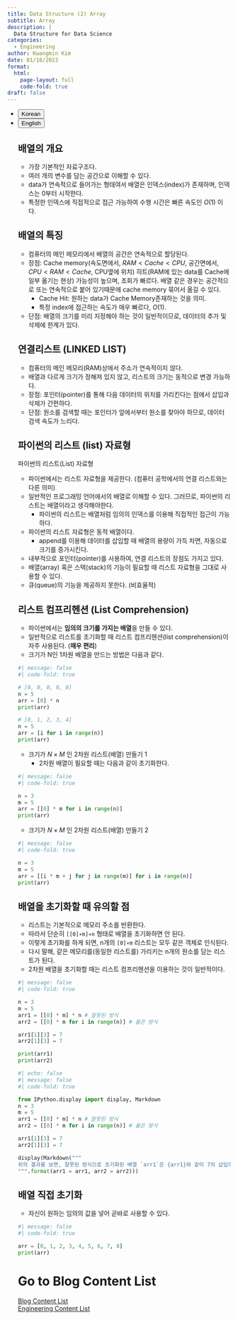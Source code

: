 ```yaml
---
title: Data Structure (2) Array
subtitle: Array
description: |
  Data Structure for Data Science
categories:
  - Engineering
author: Kwangmin Kim
date: 01/18/2023
format: 
  html:
    page-layout: full
    code-fold: true
draft: false
---
```


<ul class="nav nav-pills" id="language-tab" role="tablist">
  <li class="nav-item" role="presentation">
    <button class="nav-link active" id="Korean-tab" data-bs-toggle="tab" data-bs-target="#Korean" type="button" role="tab" aria-controls="Korean" aria-selected="true">Korean</button>
  </li>
  <li class="nav-item" role="presentation">
    <button class="nav-link" id="English-tab" data-bs-toggle="tab" data-bs-target="#English" type="button" role="tab" aria-controls="knitr" aria-selected="false">English</button>
  </li>

<div class="tab-content" id="language-tabcontent">

<div class="tab-pane fade  show active" id="Korean" role="tabpanel" aria-labelledby="Korean-tab">

## 배열의 개요

- 가장 기본적인 자료구조다.
- 여러 개의 변수를 담는 공간으로 이해할 수 있다.
- data가 연속적으로 들어가는 형태여서 배열은 인덱스(index)가 존재하며, 인덱스는 0부터 시작한다.
- 특정한 인덱스에 직접적으로 접근 가능하여 수행 시간은 빠른 속도인 $O(1)$ 이다. 

## 배열의 특징

- 컴퓨터의 메인 메모리에서 배열의 공간은 연속적으로 할당된다.
- 장점: Cache memory(속도면에서, $RAM<Cache<CPU$, 공간면에서, $CPU<RAM<Cache$, CPU옆에 위치) 히트(RAM에 있는 data를 Cache에 일부 옮기는 현상) 가능성이 높으며, 조회가 빠르다. 배열 같은 경우는 공간적으로 또는 연속적으로 붙어 있기때문에 cache memory 묶어서 옮길 수 있다. 
  - Cache Hit: 원하는 data가 Cache Memory존재하는 것을 의미. 
  - 특정 index에 접근하는 속도가 매우 빠르다, $O(1)$.
- 단점: 배열의 크기를 미리 지정해야 하는 것이 일반적이므로, 데이터의 추가 및 삭제에 한계가 있다.

## 연결리스트 (LINKED LIST)

- 컴퓨터의 메인 메모리(RAM)상에서 주소가 연속적이지 않다.
- 배열과 다르게 크기가 정해져 있지 않고, 리스트의 크기는 동적으로 변경 가능하다.
- 장점: 포인터(pointer)를 통해 다음 데이터의 위치를 가리킨다는 점에서 삽입과 삭제가 간편하다.
- 단점: 원소를 검색할 때는 포인터가 앞에서부터 원소를 찾아야 하므로, 데이터 검색 속도가 느리다.

## 파이썬의 리스트 (list) 자료형

파이썬의 리스트(List) 자료형

- 파이썬에서는 리스트 자료형을 제공한다. (컴퓨터 공학에서의 연결 리스트와는 다른 의미)
- 일반적인 프로그래밍 언어에서의 배열로 이해할 수 있다. 그러므로, 파이썬의 리스트는 배열이라고 생각해야한다.
  - 파이썬의 리스트는 배열처럼 임의의 인덱스를 이용해 직접적인 접근이 가능하다.
- 파이썬의 리스트 자료형은 동적 배열이다.
  - append를 이용해 데이터를 삽입할 때 배열의 용량이 가득 차면, 자동으로 크기를 증가시킨다.
- 내부적으로 포인터(pointer)를 사용하여, 연결 리스트의 장점도 가지고 있다.
- 배열(array) 혹은 스택(stack)의 기능이 필요할 때 리스트 자료형을 그대로 사용할 수 있다.
- 큐(queue)의 기능을 제공하지 못한다. (비효율적)

## 리스트 컴프리헨션 (List Comprehension)

- 파이썬에서는 **임의의 크기를 가지는 배열**을 만들 수 있다.
- 일반적으로 리스트를 초기화할 때 리스트 컴프리헨션(list comprehension)이 자주 사용된다. (**매우 편리**)
- 크기가 N인 1차원 배열을 만드는 방법은 다음과 같다.

```python
#| message: false
#| code-fold: true

# [0, 0, 0, 0, 0]
n = 5
arr = [0] * n
print(arr)

# [0, 1, 2, 3, 4]
n = 5
arr = [i for i in range(n)]
print(arr)
```

- 크기가 $N \times M$ 인 2차원 리스트(배열) 만들기 1
    - 2차원 배열이 필요할 때는 다음과 같이 초기화한다.

```python
#| message: false
#| code-fold: true

n = 3
m = 5
arr = [[0] * m for i in range(n)]
print(arr)
```

- 크기가 $N \times M$ 인 2차원 리스트(배열) 만들기 2

```python
#| message: false
#| code-fold: true

n = 3
m = 5
arr = [[i * m + j for j in range(m)] for i in range(n)]
print(arr)
```

## 배열을 초기화할 때 유의할 점

- 리스트는 기본적으로 메모리 주소를 반환한다.
- 따라서 단순히 `[[0]∗m]∗n` 형태로 배열을 초기화하면 안 된다.
- 이렇게 초기화를 하게 되면, n개의 `[0]∗m` 리스트는 모두 같은 객체로 인식된다.
- 다시 말해, 같은 메모리를(동일한 리스트를) 가리키는 n개의 원소를 담는 리스트가 된다.
- 2차원 배열을 초기화할 때는 리스트 컴프리헨션을 이용하는 것이 일반적이다.

```python
#| message: false
#| code-fold: true

n = 3
m = 5
arr1 = [[0] * m] * n # 잘못된 방식
arr2 = [[0] * m for i in range(n)] # 옳은 방식

arr1[1][3] = 7
arr2[1][3] = 7

print(arr1)
print(arr2)
```

```python
#| echo: false
#| message: false
#| code-fold: true

from IPython.display import display, Markdown
n = 3
m = 5
arr1 = [[0] * m] * n # 잘못된 방식
arr2 = [[0] * m for i in range(n)] # 옳은 방식

arr1[1][3] = 7
arr2[1][3] = 7

display(Markdown("""
위의 결과를 보면, 잘못된 방식으로 초기화된 배열 `arr1`은 {arr1}와 같이 7의 삽입이 모든 행에 걸쳐서 적용됐다. 반면에, 올바른 방식으로 초기화된 `arr2`는 {arr2}는 의도된 대로 하나의 element가 [1][3] index에 삽입이 된 것을 볼 수 있다.
""".format(arr1 = arr1, arr2 = arr2)))
```

## 배열 직접 초기화

- 자신이 원하는 임의의 값을 넣어 곧바로 사용할 수 있다.

```python
#| message: false
#| code-fold: true

arr = [0, 1, 2, 3, 4, 5, 6, 7, 8]
print(arr)
```


</div>

<div class="tab-pane fade" id="English" role="tabpanel" aria-labelledby="English-tab">


</div>

# Go to Blog Content List

[Blog Content List](../../content_list.qmd)  
[Engineering Content List](../../Engineering/guide_map/index.qmd)